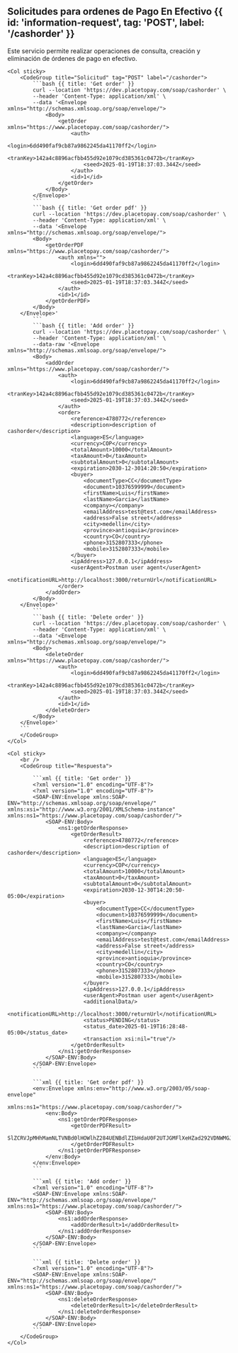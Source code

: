
## Solicitudes para ordenes de Pago En Efectivo  {{ id: 'information-request', tag: 'POST', label: '/cashorder' }}

<Row>
    <Col>
        Este servicio permite realizar operaciones de consulta, creación y eliminación de órdenes de pago en efectivo.
        <ApiReader
            path="/cashorder"
            method="post"
            api={props.refs}
        />
    </Col>

    <Col sticky>
        <CodeGroup title="Solicitud" tag="POST" label="/cashorder">
            ```bash {{ title: 'Get order' }}
            curl --location 'https://dev.placetopay.com/soap/cashorder' \
            --header 'Content-Type: application/xml' \
            --data '<Envelope xmlns="http://schemas.xmlsoap.org/soap/envelope/">
                <Body>
                    <getOrder xmlns="https://www.placetopay.com/soap/cashorder/">
                        <auth>
                            <login>6dd490faf9cb87a9862245da41170ff2</login>
                            <tranKey>142a4c8896acfbb455d92e1079cd385361c0472b</tranKey>
                            <seed>2025-01-19T18:37:03.344Z</seed>
                        </auth>
                        <id>1</id>
                    </getOrder>
                </Body>
            </Envelope>'
            ```
            ```bash {{ title: 'Get order pdf' }}
            curl --location 'https://dev.placetopay.com/soap/cashorder' \
            --header 'Content-Type: application/xml' \
            --data '<Envelope xmlns="http://schemas.xmlsoap.org/soap/envelope/">
            <Body>
                <getOrderPDF xmlns="https://www.placetopay.com/soap/cashorder/">
                    <auth xmlns="">
                        <login>6dd490faf9cb87a9862245da41170ff2</login>
                        <tranKey>142a4c8896acfbb455d92e1079cd385361c0472b</tranKey>
                        <seed>2025-01-19T18:37:03.344Z</seed>
                    </auth>
                    <id>1</id>
                </getOrderPDF>
            </Body>
        </Envelope>'
            ```
            ```bash {{ title: 'Add order' }}
            curl --location 'https://dev.placetopay.com/soap/cashorder' \
            --header 'Content-Type: application/xml' \
            --data-raw '<Envelope xmlns="http://schemas.xmlsoap.org/soap/envelope/">
            <Body>
                <addOrder xmlns="https://www.placetopay.com/soap/cashorder/">
                    <auth>
                        <login>6dd490faf9cb87a9862245da41170ff2</login>
                        <tranKey>142a4c8896acfbb455d92e1079cd385361c0472b</tranKey>
                        <seed>2025-01-19T18:37:03.344Z</seed>
                    </auth>
                    <order>
                        <reference>4780772</reference>
                        <description>description of cashorder</description>
                        <language>ES</language>
                        <currency>COP</currency>
                        <totalAmount>10000</totalAmount>
                        <taxAmount>0</taxAmount>
                        <subtotalAmount>0</subtotalAmount>
                        <expiration>2030-12-3014:20:50</expiration>
                        <buyer>
                            <documentType>CC</documentType>
                            <document>10376599999</document>
                            <firstName>Luis</firstName>
                            <lastName>Garcia</lastName>
                            <company></company>
                            <emailAddress>test@test.com</emailAddress>
                            <address>False street</address>
                            <city>medellin</city>
                            <province>antioquia</province>
                            <country>CO</country>
                            <phone>3152807333</phone>
                            <mobile>3152807333</mobile>
                        </buyer>
                        <ipAddress>127.0.0.1</ipAddress>
                        <userAgent>Postman user agent</userAgent>
                        <notificationURL>http://localhost:3000/returnUrl</notificationURL>
                    </order>
                </addOrder>
            </Body>
        </Envelope>'
            ```
            ```bash {{ title: 'Delete order' }}
            curl --location 'https://dev.placetopay.com/soap/cashorder' \
            --header 'Content-Type: application/xml' \
            --data '<Envelope xmlns="http://schemas.xmlsoap.org/soap/envelope/">
            <Body>
                <deleteOrder xmlns="https://www.placetopay.com/soap/cashorder/">
                    <auth>
                        <login>6dd490faf9cb87a9862245da41170ff2</login>
                        <tranKey>142a4c8896acfbb455d92e1079cd385361c0472b</tranKey>
                        <seed>2025-01-19T18:37:03.344Z</seed>
                    </auth>
                    <id>1</id>
                </deleteOrder>
            </Body>
        </Envelope>'
        ```
        </CodeGroup>
    </Col>
</Row>

<Row>
    <Col>
        <ApiReader
            path="/cashorder"
            method="post"
            type="response"
            api={props.refs}
        />
    </Col>

    <Col sticky>
        <br />
        <CodeGroup title="Respuesta">

            ```xml {{ title: 'Get order' }}
            <?xml version="1.0" encoding="UTF-8"?>
            <?xml version="1.0" encoding="UTF-8"?>
            <SOAP-ENV:Envelope xmlns:SOAP-ENV="http://schemas.xmlsoap.org/soap/envelope/" xmlns:xsi="http://www.w3.org/2001/XMLSchema-instance" xmlns:ns1="https://www.placetopay.com/soap/cashorder/">
                <SOAP-ENV:Body>
                    <ns1:getOrderResponse>
                        <getOrderResult>
                            <reference>4780772</reference>
                            <description>description of cashorder</description>
                            <language>ES</language>
                            <currency>COP</currency>
                            <totalAmount>10000</totalAmount>
                            <taxAmount>0</taxAmount>
                            <subtotalAmount>0</subtotalAmount>
                            <expiration>2030-12-30T14:20:50-05:00</expiration>
                            <buyer>
                                <documentType>CC</documentType>
                                <document>10376599999</document>
                                <firstName>Luis</firstName>
                                <lastName>Garcia</lastName>
                                <company></company>
                                <emailAddress>test@test.com</emailAddress>
                                <address>False street</address>
                                <city>medellin</city>
                                <province>antioquia</province>
                                <country>CO</country>
                                <phone>3152807333</phone>
                                <mobile>3152807333</mobile>
                            </buyer>
                            <ipAddress>127.0.0.1</ipAddress>
                            <userAgent>Postman user agent</userAgent>
                            <additionalData/>
                            <notificationURL>http://localhost:3000/returnUrl</notificationURL>
                            <status>PENDING</status>
                            <status_date>2025-01-19T16:28:48-05:00</status_date>
                            <transaction xsi:nil="true"/>
                        </getOrderResult>
                    </ns1:getOrderResponse>
                </SOAP-ENV:Body>
            </SOAP-ENV:Envelope>
            ```

            ```xml {{ title: 'Get order pdf' }}
            <env:Envelope xmlns:env="http://www.w3.org/2003/05/soap-envelope"
                          xmlns:ns1="https://www.placetopay.com/soap/cashorder/">
                <env:Body>
                    <ns1:getOrderPDFResponse>
                        <getOrderPDFResult>
                            SlZCRVJpMHhMamNLTVNBd0lHOWlhZ284UENBdlZIbHdaU0F2UTJGMFlXeHZad292VDNWMGJHbHVaWE1nTWlBd0lGSUtMMUJoWjJWeklETWdNQ0JTSUQ0K0NtVnVaRzlpYWdveUlEQWdiMkpxQ2p3OElDOVVlWEJsSUM5UGRYUnNhVzVsY3lBdlEyOTFiblFnTUNBK1BncGxibVJ2WW1vS015QXdJRzlpYWdvO...
                        </getOrderPDFResult>
                    </ns1:getOrderPDFResponse>
                </env:Body>
            </env:Envelope>
            ```

            ```xml {{ title: 'Add order' }}
            <?xml version="1.0" encoding="UTF-8"?>
            <SOAP-ENV:Envelope xmlns:SOAP-ENV="http://schemas.xmlsoap.org/soap/envelope/" xmlns:ns1="https://www.placetopay.com/soap/cashorder/">
                <SOAP-ENV:Body>
                    <ns1:addOrderResponse>
                        <addOrderResult>1</addOrderResult>
                    </ns1:addOrderResponse>
                </SOAP-ENV:Body>
            </SOAP-ENV:Envelope>
            ```

            ```xml {{ title: 'Delete order' }}
            <?xml version="1.0" encoding="UTF-8"?>
            <SOAP-ENV:Envelope xmlns:SOAP-ENV="http://schemas.xmlsoap.org/soap/envelope/" xmlns:ns1="https://www.placetopay.com/soap/cashorder/">
                <SOAP-ENV:Body>
                    <ns1:deleteOrderResponse>
                        <deleteOrderResult>1</deleteOrderResult>
                    </ns1:deleteOrderResponse>
                </SOAP-ENV:Body>
            </SOAP-ENV:Envelope>
            ```
        </CodeGroup>
    </Col>
</Row>

